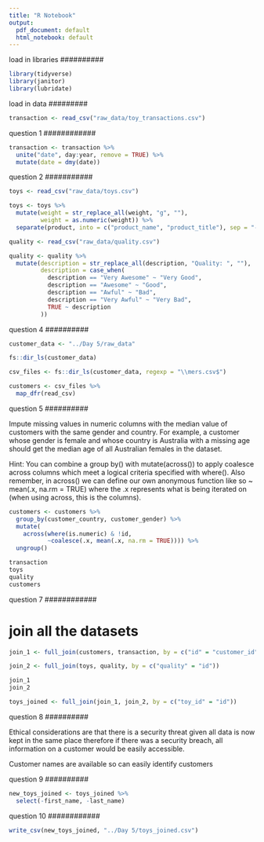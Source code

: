 ```yaml
---
title: "R Notebook"
output:
  pdf_document: default
  html_notebook: default
---
```


##########
load in libraries
##########

```r
library(tidyverse)
library(janitor)
library(lubridate)
```

#########
load in data
#########

```r
transaction <- read_csv("raw_data/toy_transactions.csv") 
```

############
question 1
############

```r
transaction <- transaction %>% 
  unite("date", day:year, remove = TRUE) %>% 
  mutate(date = dmy(date))
```

###########
question 2
###########

```r
toys <- read_csv("raw_data/toys.csv")
```

```r
toys <- toys %>% 
  mutate(weight = str_replace_all(weight, "g", ""),
         weight = as.numeric(weight)) %>% 
  separate(product, into = c("product_name", "product_title"), sep = "-")
```

```r
quality <- read_csv("raw_data/quality.csv")
```

```r
quality <- quality %>% 
  mutate(description = str_replace_all(description, "Quality: ", ""),
         description = case_when(
           description == "Very Awesome" ~ "Very Good",
           description == "Awesome" ~ "Good",
           description == "Awful" ~ "Bad",
           description == "Very Awful" ~ "Very Bad",
           TRUE ~ description
         ))
```


##########
question 4
##########

```r
customer_data <- "../Day 5/raw_data"

fs::dir_ls(customer_data)

csv_files <- fs::dir_ls(customer_data, regexp = "\\mers.csv$")

```

```r
customers <- csv_files %>% 
  map_dfr(read_csv)
```

##########
question 5
##########

Impute missing values in numeric columns with the median value of customers with 
the same gender and country. For example, a customer whose gender is female and 
whose country is Australia with a missing age should get the median age of all 
Australian females in the dataset.

Hint: You can combine a group by() with mutate(across()) to apply coalesce across 
columns which meet a logical criteria specified with where(). Also remember, in 
across() we can define our own anonymous function like so ~ mean(.x, na.rm = TRUE) 
where the .x represents what is being iterated on (when using across, this is the columns).

```r
customers <- customers %>% 
  group_by(customer_country, customer_gender) %>% 
  mutate(
    across(where(is.numeric) & !id,
           ~coalesce(.x, mean(.x, na.rm = TRUE)))) %>% 
  ungroup()

```


```r
transaction
toys 
quality
customers
```

############
question 7
############

# join all the datasets

```r
join_1 <- full_join(customers, transaction, by = c("id" = "customer_id")) 

join_2 <- full_join(toys, quality, by = c("quality" = "id"))

join_1
join_2
```

```r
toys_joined <- full_join(join_1, join_2, by = c("toy_id" = "id"))
```


##########
question 8
##########

Ethical considerations are that there is a security threat given all data is now
kept in the same place therefore if there was a security breach, all information
on a customer would be easily accessible. 

Customer names are available so can easily identify customers

##########
question 9
##########

```r
new_toys_joined <- toys_joined %>% 
  select(-first_name, -last_name)
```

############
question 10
############

```r
write_csv(new_toys_joined, "../Day 5/toys_joined.csv")

```



